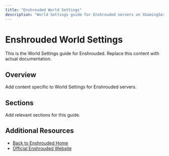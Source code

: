 ```yaml
---
title: "Enshrouded World Settings"
description: "World Settings guide for Enshrouded servers on XGamingServer"
---
```


# Enshrouded World Settings

This is the World Settings guide for Enshrouded. Replace this content with actual documentation.

## Overview

Add content specific to World Settings for Enshrouded servers.

## Sections

Add relevant sections for this guide.

## Additional Resources

- [Back to Enshrouded Home](./index)
- [Official Enshrouded Website](https://example.com)
